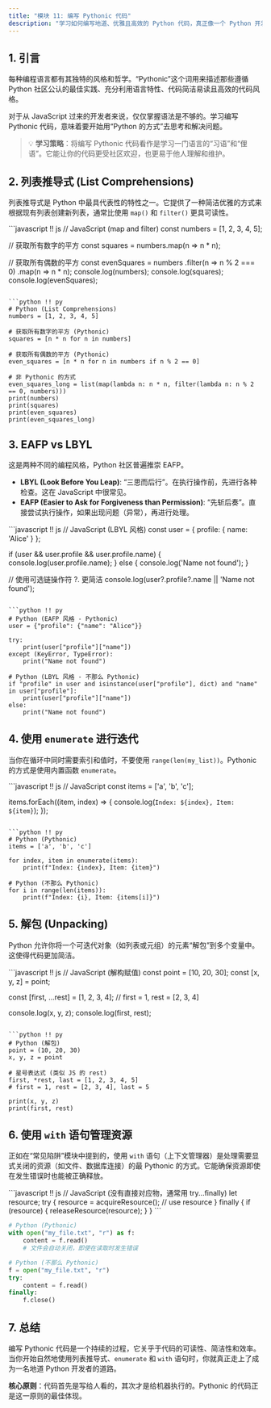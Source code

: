 ```yaml
---
title: "模块 11: 编写 Pythonic 代码"
description: "学习如何编写地道、优雅且高效的 Python 代码，真正像一个 Python 开发者一样思考。"
---
```


## 1. 引言

每种编程语言都有其独特的风格和哲学。“Pythonic”这个词用来描述那些遵循 Python 社区公认的最佳实践、充分利用语言特性、代码简洁易读且高效的代码风格。

对于从 JavaScript 过来的开发者来说，仅仅掌握语法是不够的。学习编写 Pythonic 代码，意味着要开始用“Python 的方式”去思考和解决问题。

> 💡 **学习策略**：将编写 Pythonic 代码看作是学习一门语言的“习语”和“俚语”。它能让你的代码更受社区欢迎，也更易于他人理解和维护。

## 2. 列表推导式 (List Comprehensions)

列表推导式是 Python 中最具代表性的特性之一。它提供了一种简洁优雅的方式来根据现有列表创建新列表，通常比使用 `map()` 和 `filter()` 更具可读性。

<PythonEditor title="列表推导式 vs. map/filter" compare={true}>
```javascript !! js
// JavaScript (map and filter)
const numbers = [1, 2, 3, 4, 5];

// 获取所有数字的平方
const squares = numbers.map(n => n * n);

// 获取所有偶数的平方
const evenSquares = numbers
  .filter(n => n % 2 === 0)
  .map(n => n * n);
console.log(numbers);
console.log(squares);
console.log(evenSquares);
```

```python !! py
# Python (List Comprehensions)
numbers = [1, 2, 3, 4, 5]

# 获取所有数字的平方 (Pythonic)
squares = [n * n for n in numbers]

# 获取所有偶数的平方 (Pythonic)
even_squares = [n * n for n in numbers if n % 2 == 0]

# 非 Pythonic 的方式
even_squares_long = list(map(lambda n: n * n, filter(lambda n: n % 2 == 0, numbers)))
print(numbers)
print(squares)
print(even_squares)
print(even_squares_long)
```
</PythonEditor>

## 3. EAFP vs LBYL

这是两种不同的编程风格，Python 社区普遍推崇 EAFP。

*   **LBYL (Look Before You Leap)**: “三思而后行”。在执行操作前，先进行各种检查。这在 JavaScript 中很常见。
*   **EAFP (Easier to Ask for Forgiveness than Permission)**: “先斩后奏”。直接尝试执行操作，如果出现问题（异常），再进行处理。

<PythonEditor title="EAFP vs. LBYL 对比" compare={true}>
```javascript !! js
// JavaScript (LBYL 风格)
const user = { profile: { name: 'Alice' } };

if (user && user.profile && user.profile.name) {
  console.log(user.profile.name);
} else {
  console.log('Name not found');
}

// 使用可选链操作符 ?. 更简洁
console.log(user?.profile?.name || 'Name not found');
```

```python !! py
# Python (EAFP 风格 - Pythonic)
user = {"profile": {"name": "Alice"}}

try:
    print(user["profile"]["name"])
except (KeyError, TypeError):
    print("Name not found")

# Python (LBYL 风格 - 不那么 Pythonic)
if "profile" in user and isinstance(user["profile"], dict) and "name" in user["profile"]:
    print(user["profile"]["name"])
else:
    print("Name not found")
```
</PythonEditor>

## 4. 使用 `enumerate` 进行迭代

当你在循环中同时需要索引和值时，不要使用 `range(len(my_list))`。Pythonic 的方式是使用内置函数 `enumerate`。

<PythonEditor title="enumerate vs. range(len(...))" compare={true}>
```javascript !! js
// JavaScript
const items = ['a', 'b', 'c'];

items.forEach((item, index) => {
  console.log(`Index: ${index}, Item: ${item}`);
});
```

```python !! py
# Python (Pythonic)
items = ['a', 'b', 'c']

for index, item in enumerate(items):
    print(f"Index: {index}, Item: {item}")

# Python (不那么 Pythonic)
for i in range(len(items)):
    print(f"Index: {i}, Item: {items[i]}")
```
</PythonEditor>

## 5. 解包 (Unpacking)

Python 允许你将一个可迭代对象（如列表或元组）的元素“解包”到多个变量中。这使得代码更加简洁。

<PythonEditor title="解包 vs. 手动赋值" compare={true}>
```javascript !! js
// JavaScript (解构赋值)
const point = [10, 20, 30];
const [x, y, z] = point;

const [first, ...rest] = [1, 2, 3, 4];
// first = 1, rest = [2, 3, 4]

console.log(x, y, z);
console.log(first, rest);
```

```python !! py
# Python (解包)
point = (10, 20, 30)
x, y, z = point

# 星号表达式 (类似 JS 的 rest)
first, *rest, last = [1, 2, 3, 4, 5]
# first = 1, rest = [2, 3, 4], last = 5

print(x, y, z)
print(first, rest)
```
</PythonEditor>

## 6. 使用 `with` 语句管理资源

正如在“常见陷阱”模块中提到的，使用 `with` 语句（上下文管理器）是处理需要显式关闭的资源（如文件、数据库连接）的最 Pythonic 的方式。它能确保资源即使在发生错误时也能被正确释放。

<PythonEditor title="with 语句 vs. try...finally" compare={true} canRun={false}>
```javascript !! js
// JavaScript (没有直接对应物，通常用 try...finally)
let resource;
try {
  resource = acquireResource();
  // use resource
} finally {
  if (resource) {
    releaseResource(resource);
  }
}
```

```python !! py
# Python (Pythonic)
with open("my_file.txt", "r") as f:
    content = f.read()
    # 文件会自动关闭，即使在读取时发生错误

# Python (不那么 Pythonic)
f = open("my_file.txt", "r")
try:
    content = f.read()
finally:
    f.close()
```
</PythonEditor>

## 7. 总结

编写 Pythonic 代码是一个持续的过程，它关乎于代码的可读性、简洁性和效率。当你开始自然地使用列表推导式、`enumerate` 和 `with` 语句时，你就真正走上了成为一名地道 Python 开发者的道路。

**核心原则**：代码首先是写给人看的，其次才是给机器执行的。Pythonic 的代码正是这一原则的最佳体现。
